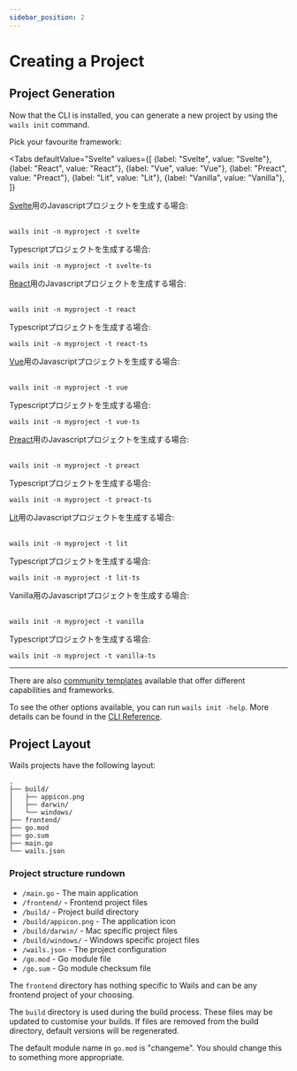 ```yaml
---
sidebar_position: 2
---
```



# Creating a Project

## Project Generation

Now that the CLI is installed, you can generate a new project by using the `wails init` command.

Pick your favourite framework:

<!-- @formatter:off -->

<Tabs
    defaultValue="Svelte"
    values={[
        {label: "Svelte", value: "Svelte"},
 {label: "React", value: "React"},
 {label: "Vue", value: "Vue"},
 {label: "Preact", value: "Preact"},
 {label: "Lit", value: "Lit"},
 {label: "Vanilla", value: "Vanilla"},
 ]}
>
<TabItem value="Svelte">
    <a href={"https://svelte.dev/"}>Svelte</a>用のJavascriptプロジェクトを生成する場合:<br/><br/>

    wails init -n myproject -t svelte
Typescriptプロジェクトを生成する場合:<br/>

    wails init -n myproject -t svelte-ts
</TabItem>
<TabItem value="React">
    <a href={"https://reactjs.org/"}>React</a>用のJavascriptプロジェクトを生成する場合:<br/><br/>

    wails init -n myproject -t react
Typescriptプロジェクトを生成する場合:<br/>

    wails init -n myproject -t react-ts
</TabItem>
<TabItem value="Vue">
    <a href={"https://vuejs.org/"}>Vue</a>用のJavascriptプロジェクトを生成する場合:<br/><br/>

    wails init -n myproject -t vue

Typescriptプロジェクトを生成する場合:<br/>

    wails init -n myproject -t vue-ts
</TabItem>
<TabItem value="Preact">
    <a href={"https://preactjs.com/"}>Preact</a>用のJavascriptプロジェクトを生成する場合:<br/><br/>

    wails init -n myproject -t preact

Typescriptプロジェクトを生成する場合:<br/>

    wails init -n myproject -t preact-ts
</TabItem>
<TabItem value="Lit">
    <a href={"https://lit.dev/"}>Lit</a>用のJavascriptプロジェクトを生成する場合:<br/><br/>

    wails init -n myproject -t lit

Typescriptプロジェクトを生成する場合:<br/>

    wails init -n myproject -t lit-ts
</TabItem>
<TabItem value="Vanilla">
    Vanilla用のJavascriptプロジェクトを生成する場合:<br/><br/>

    wails init -n myproject -t vanilla

Typescriptプロジェクトを生成する場合:<br/>

    wails init -n myproject -t vanilla-ts
</TabItem>
</Tabs>

<!-- @formatter:on -->

<hr />

There are also [community templates](../community/templates.mdx) available that offer different capabilities and frameworks.

To see the other options available, you can run `wails init -help`. More details can be found in the [CLI Reference](../reference/cli.mdx#init).

## Project Layout

Wails projects have the following layout:

```
.
├── build/
│   ├── appicon.png
│   ├── darwin/
│   └── windows/
├── frontend/
├── go.mod
├── go.sum
├── main.go
└── wails.json
```

### Project structure rundown

- `/main.go` - The main application
- `/frontend/` - Frontend project files
- `/build/` - Project build directory
- `/build/appicon.png` - The application icon
- `/build/darwin/` - Mac specific project files
- `/build/windows/` - Windows specific project files
- `/wails.json` - The project configuration
- `/go.mod` - Go module file
- `/go.sum` - Go module checksum file

The `frontend` directory has nothing specific to Wails and can be any frontend project of your choosing.

The `build` directory is used during the build process. These files may be updated to customise your builds. If files are removed from the build directory, default versions will be regenerated.

The default module name in `go.mod` is "changeme". You should change this to something more appropriate.
